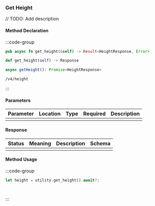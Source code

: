 ### Get Height

// TODO: Add description

#### Method Declaration

:::code-group

```rust [Rust]
pub async fn get_height(&self) -> Result<HeightResponse, Error>
```

```python [Python]
def get_height(self) -> Response
```

```typescript [TypeScript]
async getHeight(): Promise<HeightResponse>
```

```url [API]
/v4/height
```

:::

#### Parameters

| Parameter | Location | Type  | Required | Description |
| --------- | -------- | ----- | -------- | ----------- |
|           |          |       |          |             |

#### Response

| Status | Meaning | Description | Schema |
| ------ | ------- | ----------- | ------ |
|        |         |             |        |

#### Method Usage

:::code-group

```rust [Rust]
let height = utility.get_height().await?;
```

```python [Python]

```

```typescript [TypeScript]

```

:::



